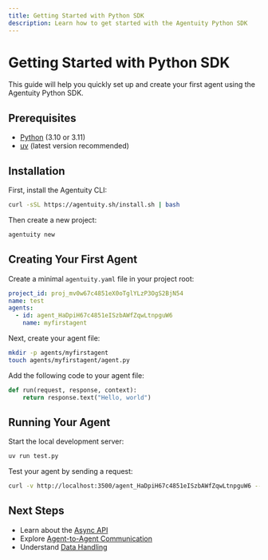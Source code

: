 ```yaml
---
title: Getting Started with Python SDK
description: Learn how to get started with the Agentuity Python SDK
---
```


# Getting Started with Python SDK

This guide will help you quickly set up and create your first agent using the Agentuity Python SDK.

## Prerequisites

- [Python](https://www.python.org/) (3.10 or 3.11)
- [uv](https://docs.astral.sh/uv/) (latest version recommended)

## Installation

First, install the Agentuity CLI:

```bash
curl -sSL https://agentuity.sh/install.sh | bash
```

Then create a new project:

```bash
agentuity new
```

## Creating Your First Agent

Create a minimal `agentuity.yaml` file in your project root:

```yaml
project_id: proj_mv0w67c4851eX0oTglYLzP3OgS2BjN54
name: test
agents:
  - id: agent_HaDpiH67c4851eISzbAWfZqwLtnpguW6
    name: myfirstagent
```

Next, create your agent file:

```bash
mkdir -p agents/myfirstagent
touch agents/myfirstagent/agent.py
```

Add the following code to your agent file:

```python
def run(request, response, context):
    return response.text("Hello, world")
```

## Running Your Agent

Start the local development server:

```bash
uv run test.py
```

Test your agent by sending a request:

```bash
curl -v http://localhost:3500/agent_HaDpiH67c4851eISzbAWfZqwLtnpguW6 --json '{"hello":"world"}'
```

## Next Steps

- Learn about the [Async API](/docs/SDKs/python/async-api)
- Explore [Agent-to-Agent Communication](/docs/SDKs/python/agent-to-agent)
- Understand [Data Handling](/docs/SDKs/python/data-handling)
